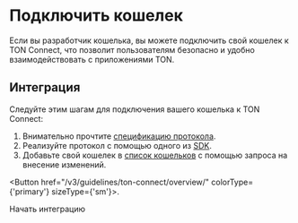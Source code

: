 
# Подключить кошелек

Если вы разработчик кошелька, вы можете подключить свой кошелек к TON Connect, что позволит пользователям безопасно и удобно взаимодействовать с приложениями TON.

## Интеграция

Следуйте этим шагам для подключения вашего кошелька к TON Connect:

1. Внимательно прочтите [спецификацию протокола](/v3/guidelines/ton-connect/overview/).
2. Реализуйте протокол с помощью одного из [SDK](/v3/guidelines/ton-connect/guidelines/developers).
3. Добавьте свой кошелек в [список кошельков](https://github.com/ton-blockchain/wallets-list) с помощью запроса на внесение изменений.

<Button href="/v3/guidelines/ton-connect/overview/" colorType={'primary'} sizeType={'sm'}>.

Начать интеграцию

</Button>
